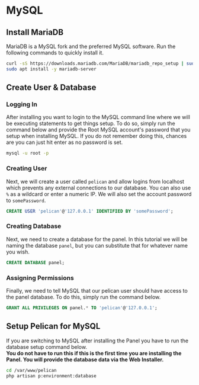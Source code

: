 # MySQL

## Install MariaDB

MariaDB is a MySQL fork and the preferred MySQL software. Run the following commands to quickly install it.

```sh
curl -sS https://downloads.mariadb.com/MariaDB/mariadb_repo_setup | sudo bash
sudo apt install -y mariadb-server
```

## Create User & Database

### Logging In

After installing you want to login to the MySQL command line where we will be executing statements to get
things setup. To do so, simply run the command below and provide the Root MySQL account's password that you setup when
installing MySQL. If you do not remember doing this, chances are you can just hit enter as no password is set.

```sh
mysql -u root -p
```

### Creating User

Next, we will create a user called `pelican` and allow logins from localhost which prevents any external connections
to our database. You can also use `%` as a wildcard or enter a numeric IP. We will also set the account password
to `somePassword`.

```sql
CREATE USER 'pelican'@'127.0.0.1' IDENTIFIED BY 'somePassword';
```

### Creating Database

Next, we need to create a database for the panel. In this tutorial we will be naming the database `panel`, but you can
substitute that for whatever name you wish.

```sql
CREATE DATABASE panel;
```

### Assigning Permissions

Finally, we need to tell MySQL that our pelican user should have access to the panel database. To do this, simply
run the command below.

```sql
GRANT ALL PRIVILEGES ON panel.* TO 'pelican'@'127.0.0.1';
```

## Setup Pelican for MySQL

If you are switching to MySQL after installing the Panel you have to run the database setup command below.  
**You do not have to run this if this is the first time you are installing the Panel. You will provide the database data via the Web Installer.**

```sh
cd /var/www/pelican
php artisan p:environment:database
```
